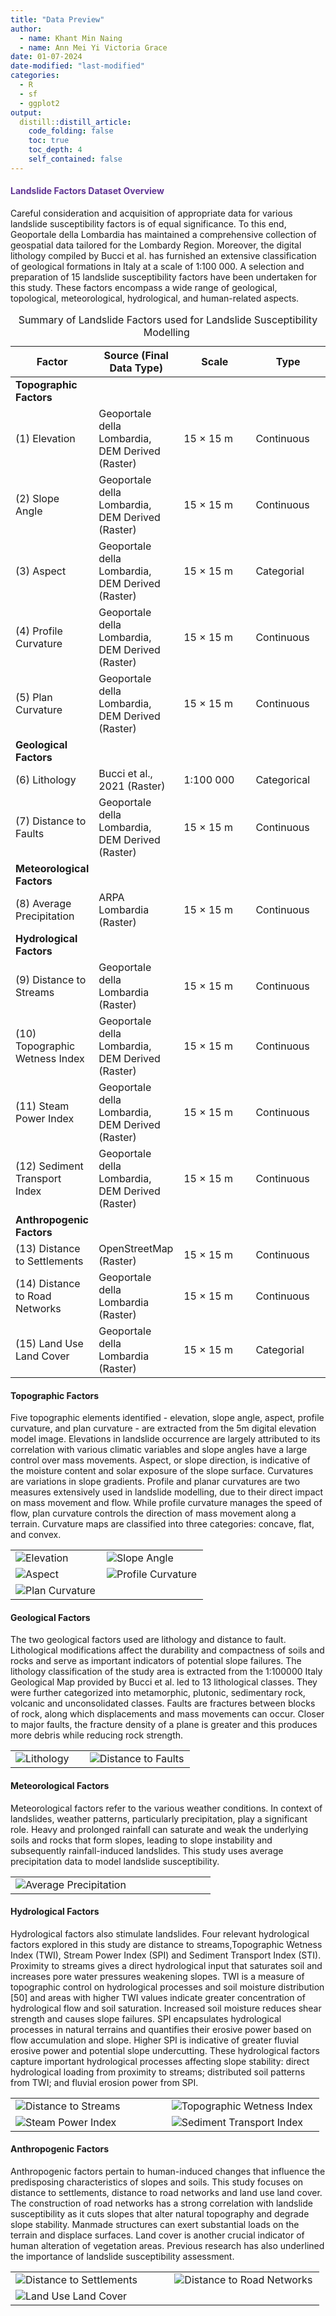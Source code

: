 ```yaml
---
title: "Data Preview"
author:
  - name: Khant Min Naing
  - name: Ann Mei Yi Victoria Grace
date: 01-07-2024 
date-modified: "last-modified"
categories:
  - R
  - sf
  - ggplot2
output:
  distill::distill_article:
    code_folding: false
    toc: true
    toc_depth: 4
    self_contained: false
---
```


::: {style="color: #603494;"}
#### **Landslide Factors Dataset Overview** {style="color: #603494;"}
:::

Careful consideration and acquisition of appropriate data for various landslide susceptibility factors is of equal significance. To this end, Geoportale della Lombardia has maintained a comprehensive collection of geospatial data tailored for the Lombardy Region. Moreover, the digital lithology compiled by Bucci et al. has furnished an extensive classification of geological formations in Italy at a scale of 1:100 000. A selection and preparation of 15 landslide susceptibility factors have been undertaken for this study. These factors encompass a wide range of geological, topological, meteorological, hydrological, and human-related aspects.

| Factor                            | Source (Final Data Type)                          | Scale       | Type         |
|------------------|--------------------|------------------|------------------|
| **Topographic Factors**           |                                                   |             |              |
| \(1\) Elevation                   | Geoportale della Lombardia, DEM Derived (Raster)  | 15 × 15 m   | Continuous   |
| \(2\) Slope Angle                 | Geoportale della Lombardia, DEM Derived (Raster)  | 15 × 15 m   | Continuous   |
| \(3\) Aspect                      | Geoportale della Lombardia, DEM Derived (Raster)  | 15 × 15 m   | Categorial   |
| \(4\) Profile Curvature           | Geoportale della Lombardia, DEM Derived (Raster)  | 15 × 15 m   | Continuous   |
| \(5\) Plan Curvature              | Geoportale della Lombardia, DEM Derived (Raster)  | 15 × 15 m   | Continuous   |
| **Geological Factors**            |                                                   |             |              |
| \(6\) Lithology                   | Bucci et al., 2021 (Raster)                       | 1:100 000   | Categorical  |
| \(7\) Distance to Faults          | Geoportale della Lombardia, DEM Derived (Raster)  | 15 × 15 m   | Continuous   |
| **Meteorological Factors**        |                                                   |             |              |
| \(8\) Average Precipitation       | ARPA Lombardia (Raster)                           | 15 × 15 m   | Continuous   |
| **Hydrological Factors**          |                                                   |             |              |
| \(9\) Distance to Streams         | Geoportale della Lombardia (Raster)               | 15 × 15 m   | Continuous   |
| \(10\) Topographic Wetness Index  | Geoportale della Lombardia, DEM Derived (Raster)  | 15 × 15 m   | Continuous   |
| \(11\) Steam Power Index          | Geoportale della Lombardia, DEM Derived (Raster)  | 15 × 15 m   | Continuous   |
| \(12\) Sediment Transport Index   | Geoportale della Lombardia, DEM Derived (Raster)  | 15 × 15 m   | Continuous   |
| **Anthropogenic Factors**         |                                                   |             |              |
| \(13\) Distance to Settlements    | OpenStreetMap (Raster)                            | 15 × 15 m   | Continuous   |
| \(14\) Distance to Road Networks  | Geoportale della Lombardia (Raster)               | 15 × 15 m   | Continuous   |
| \(15\) Land Use Land Cover        | Geoportale della Lombardia (Raster)               | 15 × 15 m   | Categorial   |

: Summary of Landslide Factors used for Landslide Susceptibility Modelling 

#### Topographic Factors

Five topographic elements identified - elevation, slope angle, aspect, profile curvature, and plan curvature - are extracted from the 5m digital elevation model image. Elevations in landslide occurrence are largely attributed to its correlation with various climatic variables and slope angles have a large control over mass movements. Aspect, or slope direction, is indicative of the moisture content and solar exposure of the slope surface. Curvatures are variations in slope gradients. Profile and planar curvatures are two measures extensively used in landslide modelling, due to their direct impact on mass movement and flow. While profile curvature manages the speed of flow, plan curvature controls the direction of mass movement along a terrain. Curvature maps are classified into three categories: concave, flat, and convex.

|                                                                       |                                                                                |
|-----------------------------------------------------------------------|--------------------------------------------------------------------------------|
| ![Elevation](images/elevation_m-01.png){alt="Elevation"}              | ![Slope Angle](images/slope_degree-01.png){alt="Slope Angle"}                  |
| ![Aspect](images/aspect-01.png){alt="Aspect"}                         | ![Profile Curvature](images/profile_curvature-01.png){alt="Profile Curvature"} |
| ![Plan Curvature](images/plan_curvature-01.png){alt="Plan Curvature"} |                                                                                |

#### Geological Factors

The two geological factors used are lithology and distance to fault. Lithological modifications affect the durability and compactness of soils and rocks and serve as important indicators of potential slope failures. The lithology classification of the study area is ​extracted from the​ 1:100000 Italy ​Geological Map​ provided by Bucci et al. led to 13 lithological classes. They were further categorized into metamorphic, plutonic, sedimentary rock, volcanic and unconsolidated classes. Faults are fractures between blocks of rock, along which displacements and mass movements can occur. Closer to major faults, the fracture density of a plane is greater and this produces more debris while reducing rock strength.

|                                                        |                                                                               |
|--------------------------------------------------------|-------------------------------------------------------------------------------|
| ![Lithology](images/lithology-01.png){alt="Lithology"} | ![Distance to Faults](images/distance_fault-01.png){alt="Distance to Faults"} |

#### Meteorological Factors

Meteorological factors refer to the various weather conditions. In context of landslides, weather patterns, particularly precipitation, play a significant role. Heavy and prolonged rainfall can saturate and weak the underlying soils and rocks that form slopes, leading to slope instability and subsequently rainfall-induced landslides. This study uses average precipitation data to model landslide susceptibility.

|                                                                                    |     |
|------------------------------------------------------------------------------------|-----|
| ![Average Precipitation](images/precipitation-01.png){alt="Average Precipitation"} |     |

#### Hydrological Factors

Hydrological factors also stimulate landslides. Four relevant hydrological factors explored in this study are distance to streams, ​Topographic Wetness Index (TWI​), ​Stream Power Index (SPI​) and Sediment Transport Index (STI). Proximity to streams gives a direct hydrological input that saturates soil and increases pore water pressures weakening slopes. TWI is a measure of topographic control on hydrological processes and soil moisture distribution \[50\] and areas with higher TWI values indicate greater concentration of hydrological flow and soil saturation. Increased soil moisture reduces shear strength and causes slope failures. SPI encapsulates hydrological​ processes in natural terrains and quantifies their erosive power based on flow accumulation and slope. Higher SPI is indicative of greater fluvial erosive power and potential slope undercutting. These hydrological factors capture important hydrological processes affecting slope stability: direct hydrological loading from proximity to streams; distributed soil patterns from TWI; and fluvial erosion power from SPI.

|                                                                                   |                                                                                  |
|-----------------------------------------------------------------------------------|----------------------------------------------------------------------------------|
| ![Distance to Streams](images/distance_streams-01.png){alt="Distance to Streams"} | ![Topographic Wetness Index](images/twi-01.png){alt="Topographic Wetness Index"} |
| ![Steam Power Index](images/spi-01.png){alt="Steam Power Index"}                  | ![Sediment Transport Index](images/sti-01.png){alt="Sediment Transport Index"}   |

#### Anthropogenic Factors

Anthropogenic factors pertain to human-induced changes that influence the predisposing characteristics of slopes and soils. This study focuses on distance to settlements, distance to road networks and ​land use land cover. The​ construction of road networks has a strong correlation with landslide susceptibility as it cuts slopes that alter natural topography and degrade slope stability. Manmade structures can exert substantial loads on the terrain and displace surfaces. Land cover is another crucial indicator of human alteration of vegetation areas. Previous research has also underlined the importance of landslide susceptibility assessment.  

|                                                               |                                                           |
|---------------------------------------------------------------|-----------------------------------------------------------|
| ![Distance to Settlements](images/distance_settlement-01.png) | ![Distance to Road Networks](images/distance_road-01.png) |
| ![Land Use Land Cover](images/lulc-01.png)                    |                                                           |
